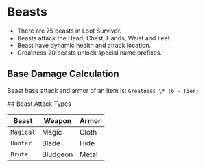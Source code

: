 # Beasts

- There are 75 beasts in Loot Survivor.
- Beasts attack the Head, Chest, Hands, Waist and Feet.
- Beast have dynamic health and attack location.
- Greatness 20 beasts unlock special name prefixes.

## Base Damage Calculation

Beast base attack and armor of an item is:
`Greatness \* (6 - Tier)`

## Beast Attack Types

| Beast     | Weapon   | Armor |
| --------- | -------- | ----- |
| `Magical` | Magic    | Cloth |
| `Hunter`  | Blade    | Hide  |
| `Brute`   | Bludgeon | Metal |
